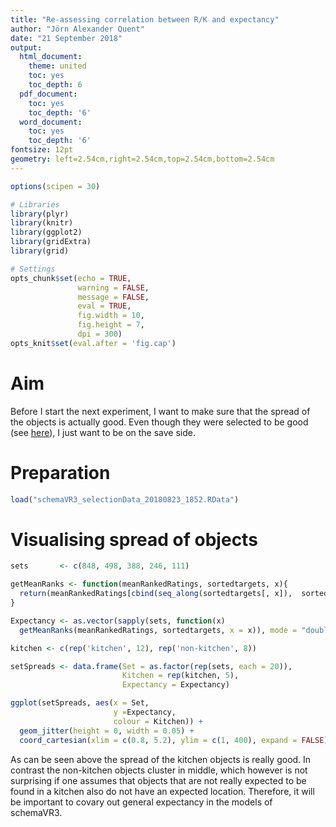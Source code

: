 ```yaml
---
title: "Re-assessing correlation between R/K and expectancy"
author: "Jörn Alexander Quent"
date: "21 September 2018"
output:
  html_document:
    theme: united
    toc: yes
    toc_depth: 6
  pdf_document:
    toc: yes
    toc_depth: '6'
  word_document:
    toc: yes
    toc_depth: '6'
fontsize: 12pt
geometry: left=2.54cm,right=2.54cm,top=2.54cm,bottom=2.54cm
---
```


```r
options(scipen = 30)

# Libraries
library(plyr)
library(knitr)
library(ggplot2)
library(gridExtra)
library(grid)

# Settings
opts_chunk$set(echo = TRUE,
               warning = FALSE,
               message = FALSE,
               eval = TRUE,                     
               fig.width = 10, 
               fig.height = 7, 
               dpi = 300)
opts_knit$set(eval.after = 'fig.cap')
```

# Aim
Before I start the next experiment, I want to make sure that the spread of the objects is actually good. Even though they were selected to be good (see [here](https://jaquent.github.io/2018/0917_schemaVR3_stimulusSelection.html)), I just want to be on the save side. 

# Preparation
```r
load("schemaVR3_selectionData_20180823_1852.RData")
```

# Visualising spread of objects
```r
sets       <- c(848, 498, 388, 246, 111)

getMeanRanks <- function(meanRankedRatings, sortedtargets, x){
  return(meanRankedRatings[cbind(seq_along(sortedtargets[, x]),  sortedtargets[, x])])
}

Expectancy <- as.vector(sapply(sets, function(x)
  getMeanRanks(meanRankedRatings, sortedtargets, x = x)), mode = "double")

kitchen <- c(rep('kitchen', 12), rep('non-kitchen', 8))

setSpreads <- data.frame(Set = as.factor(rep(sets, each = 20)),
                         Kitchen = rep(kitchen, 5),
                         Expectancy = Expectancy)

ggplot(setSpreads, aes(x = Set, 
                       y =Expectancy, 
                       colour = Kitchen)) +
  geom_jitter(height = 0, width = 0.05) +
  coord_cartesian(xlim = c(0.8, 5.2), ylim = c(1, 400), expand = FALSE)
```

As can be seen above the spread of the kitchen objects is really good. In contrast the non-kitchen objects cluster in middle, which however is not surprising if one assumes that objects that are not really expected to be found in a kitchen also do not have an expected location. Therefore, it will be important to covary out general expectancy in the models of schemaVR3.  